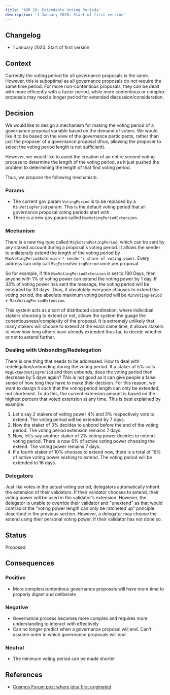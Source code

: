 ```yaml
---
title: 'ADR 18: Extendable Voting Periods'
description: '1 January 2020: Start of first version'
---
```


## Changelog

* 1 January 2020: Start of first version

## Context

Currently the voting period for all governance proposals is the same.  However, this is suboptimal as all governance proposals do not require the same time period.  For more non-contentious proposals, they can be dealt with more efficently with a faster period, while more contentious or complex proposals may need a longer period for extended discussion/consideration.

## Decision

We would like to design a mechanism for making the voting period of a governance proposal variable based on the demand of voters.  We would like it to be based on the view of the governance participants, rather than just the proposer of a governance proposal (thus, allowing the proposer to select the voting period length is not sufficient).

However, we would like to avoid the creation of an entire second voting process to determine the length of the voting period, as it just pushed the problem to determining the length of that first voting period.

Thus, we propose the following mechanism:

### Params

* The current gov param `VotingPeriod` is to be replaced by a `MinVotingPeriod` param.  This is the default voting period that all governance proposal voting periods start with.
* There is a new gov param called `MaxVotingPeriodExtension`.

### Mechanism

There is a new `Msg` type called `MsgExtendVotingPeriod`, which can be sent by any staked account during a proposal's voting period.  It allows the sender to unilaterally extend the length of the voting period by `MaxVotingPeriodExtension * sender's share of voting power`.  Every address can only call `MsgExtendVotingPeriod` once per proposal.

So for example, if the `MaxVotingPeriodExtension` is set to 100 Days, then anyone with 1% of voting power can extend the voting power by 1 day.  If 33% of voting power has sent the message, the voting period will be extended by 33 days.  Thus, if absolutely everyone chooses to extend the voting period, the absolute maximum voting period will be `MinVotingPeriod + MaxVotingPeriodExtension`.

This system acts as a sort of distributed coordination, where individual stakers choosing to extend or not, allows the system the guage the conentiousness/complexity of the proposal.  It is extremely unlikely that many stakers will choose to extend at the exact same time, it allows stakers to view how long others have already extended thus far, to decide whether or not to extend further.

### Dealing with Unbonding/Redelegation

There is one thing that needs to be addressed.  How to deal with redelegation/unbonding during the voting period.  If a staker of 5% calls `MsgExtendVotingPeriod` and then unbonds, does the voting period then decrease by 5 days again?  This is not good as it can give people a false sense of how long they have to make their decision.  For this reason, we want to design it such that the voting period length can only be extended, not shortened.  To do this, the current extension amount is based on the highest percent that voted extension at any time.  This is best explained by example:

1. Let's say 2 stakers of voting power 4% and 3% respectively vote to extend.  The voting period will be extended by 7 days.
2. Now the staker of 3% decides to unbond before the end of the voting period.  The voting period extension remains 7 days.
3. Now, let's say another staker of 2% voting power decides to extend voting period.  There is now 6% of active voting power choosing the extend.  The voting power remains 7 days.
4. If a fourth staker of 10% chooses to extend now, there is a total of 16% of active voting power wishing to extend.  The voting period will be extended to 16 days.

### Delegators

Just like votes in the actual voting period, delegators automatically inherit the extension of their validators.  If their validator chooses to extend, their voting power will be used in the validator's extension.  However, the delegator is unable to override their validator and "unextend" as that would contradict the "voting power length can only be ratcheted up" principle described in the previous section.  However, a delegator may choose the extend using their personal voting power, if their validator has not done so.

## Status

Proposed

## Consequences

### Positive

* More complex/contentious governance proposals will have more time to properly digest and deliberate

### Negative

* Governance process becomes more complex and requires more understanding to interact with effectively
* Can no longer predict when a governance proposal will end. Can't assume order in which governance proposals will end.

### Neutral

* The minimum voting period can be made shorter

## References

* [Cosmos Forum post where idea first originated](https://forum.cosmos.network/t/proposal-draft-reduce-governance-voting-period-to-7-days/3032/9)
